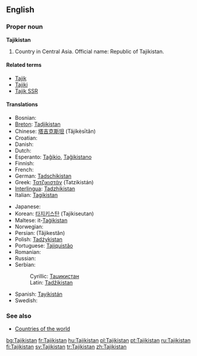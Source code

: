 ==English==
{{wikipedia}}

===Proper noun===
'''Tajikistan'''

# Country in Central Asia. Official name: Republic of Tajikistan.

====Related terms====
*[[Tajik]]
*[[Tajiki]]
*[[Tajik SSR]]

====Translations====
{{top}}
*Bosnian: {{t-|bs|Tadžikistan|m}}
*[[Breton]]: [[Tadjikistan]]
*Chinese: [[塔吉克斯坦]] (Tǎjíkèsītǎn)
*Croatian: {{t-|hr|Tadžikistan|m}}
* Danish: {{t-|da|Tadsjikistan}}
* Dutch: {{t+|nl|Tadzjikistan}}
*Esperanto: [[Taĝikio]], [[Taĝikistano]]
* Finnish: {{t+|fi|Tadžikistan}}
* French: {{t+|fr|Tadjikistan}}
*German: [[Tadschikistan]]
*Greek: [[Τατζικιστάν]] (Tatzikistán) {{n}}
*[[Interlingua]]: [[Tadzhikistan]]
*Italian: [[Tagikistan]]
{{mid}}
* Japanese: {{t+|ja|タジキスタン|tr=Tajikisutan}}
*Korean: [[타지키스탄]] (Tajikiseutan)
*Maltese: it-[[Taġikistan]]
* Norwegian: {{t-|no|Tadsjikistan}}
*Persian: {{FAchar|[[تاجیکستان]]}} (Tâjikestân)
*Polish: [[Tadżykistan]]
*Portuguese: [[Tajiquistão]]
* Romanian: {{t-|ro|Tadjikistan|n}}
* Russian: {{t+|ru|Таджикистан|m|tr=Tadžikistán}}
*Serbian:
*:Cyrillic: [[Таџикистан]] {{m}}
*:Latin: [[Tadžikistan]] {{m}}
*Spanish: [[Tayikistán]]
* Swedish: {{t+|sv|Tadzjikistan}}
{{bottom}}

===See also===
*[[Countries of the world]]

[[bg:Tajikistan]]
[[fr:Tajikistan]]
[[hu:Tajikistan]]
[[pl:Tajikistan]]
[[pt:Tajikistan]]
[[ru:Tajikistan]]
[[fi:Tajikistan]]
[[sv:Tajikistan]]
[[tr:Tajikistan]]
[[zh:Tajikistan]]